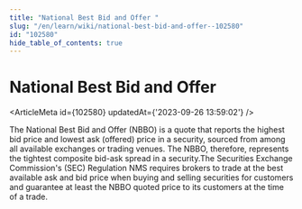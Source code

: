 ```yaml
---
title: "National Best Bid and Offer "
slug: "/en/learn/wiki/national-best-bid-and-offer--102580"
id: "102580"
hide_table_of_contents: true
---
```



# National Best Bid and Offer 

<ArticleMeta id={102580} updatedAt={'2023-09-26 13:59:02'} />
<div className='border-solid border-b border-t-0 my-4 border-[var(--ifm-color-gray-300)]' />

The National Best Bid and Offer (NBBO) is a quote that reports the highest bid price and lowest ask (offered) price in a security, sourced from among all available exchanges or trading venues. The NBBO, therefore, represents the tightest composite bid-ask spread in a security.The Securities Exchange Commission's (SEC) Regulation NMS requires brokers to trade at the best available ask and bid price when buying and selling securities for customers and guarantee at least the NBBO quoted price to its customers at the time of a trade.
